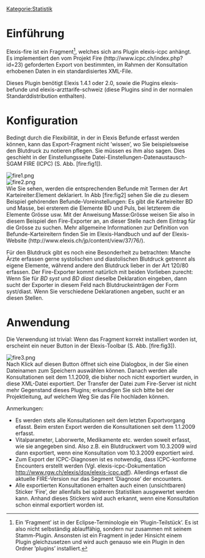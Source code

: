[[Kategorie:Statistik]]
= Einführung =

Elexis-fire ist ein Fragment<ref>Ein ’Fragment’ ist in der Eclipse-Terminologie ein ’Plugin-Teilstück’. Es ist also nicht selbständig ablauffähig, sondern nur zusammen mit seinem Stamm-Plugin. Ansonsten ist ein Fragment in jeder Hinsicht einem Plugin gleichzusetzen und wird auch genauso wie ein Plugin in den Ordner ’plugins’ installiert.
</ref>, welches sich ans Plugin elexis-icpc anhängt. Es implementiert den vom Projekt Fire (http://www.icpc.ch/index.php?id=23) geforderten Export von bestimmten, im Rahmen der Konsultation erhobenen Daten in ein standardisiertes XML-File.

Dieses Plugin benötigt Elexis 1.4.1 oder 2.0, sowie die Plugins elexis-befunde und elexis-arzttarife-schweiz (diese Plugins sind in der normalen Standarddistribution enthalten).

= Konfiguration =

Bedingt durch die Flexibilität, in der in Elexis Befunde erfasst werden können, kann das Export-Fragment nicht ’wissen’, wo Sie beispielsweise den Blutdruck zu notieren pflegen. Sie müssen es ihm also sagen. Dies geschieht in der Einstellungsseite Datei-Einstellungen-Datenaustausch-SGAM FIRE (ICPC) (S. Abb. [fire:fig1]).

[[Image:fire1.png]]<br />

[[Image:fire2.png]]<br />

Wie Sie sehen, werden die entsprechenden Befunde mit Termen der Art Karteireiter:Element deklariert. In Abb [fire:fig2] sehen Sie die zu diesem Beispiel gehörenden Befunde-Voreinstellungen: Es gibt die Karteireiter BD und Masse, bei ersterem die Elemente BD und Puls, bei letzterem die Elemente Grösse usw. Mit der Anweisung Masse:Grösse weisen Sie also in diesem Beispiel den Fire-Exporter an, an dieser Stelle nach dem Eintrag für die Grösse zu suchen. Mehr allgemeine Informationen zur Definition von Befunde-Karteireitern finden Sie im Elexis-Handbuch und auf der Elexis-Website (http://www.elexis.ch/jp/content/view/37/76/).

Für den Blutdruck gibt es noch eine Besonderheit zu betrachten: Manche Ärzte erfassen gerne systolischen und diastolischen Blutdruck getrennt als eigene Elemente, während andere den Blutdruck lieber in der Art 120/80 erfassen. Der Fire-Exporter kommt natürlich mit beiden Vorlieben zurecht: Wenn Sie für ''BD syst'' und ''BD diast'' dieselbe Deklaration eingeben, dann sucht der Exporter in diesem Feld nach Blutdruckeinträgen der Form syst/diast. Wenn Sie verschiedene Deklarationen angeben, sucht er an diesen Stellen.

= Anwendung =

Die Verwendung ist trivial: Wenn das Fragment korrekt installiert worden ist, erscheint ein neuer Button in der Elexis-Toolbar (S. Abb. [fire:fig3]).

[[Image:fire3.png]]<br />

Nach Klick auf diesen Button öffnet sich eine Dialogbox, in der Sie einen Dateinamen zum Speichern auswählen können. Danach werden alle Konsultationen seit dem 1.1.2009, die bisher noch nicht exportiert wurden, in diese XML-Datei exportiert. Der Transfer der Datei zum Fire-Server ist nicht mehr Gegenstand dieses Plugins; erkundigen Sie sich bitte bei der Projektleitung, auf welchem Weg Sie das File hochladen können.

Anmerkungen:

* Es werden stets alle Konsultationen seit dem letzten Exportvorgang efasst. Beim ersten Export werden die Konsultationen seit dem 1.1.2009 erfasst.
* Vitalparameter, Laborwerte, Medikamente etc. werden soweit erfasst, wie sie angegeben sind. Also z.B. ein Blutdruckwert vom 10.3.2009 wird dann exportiert, wenn eine Konsultation vom 10.3.2009 exportiert wird.
* Zum Export der ICPC-Diagnosen ist es notwendig, dass ICPC-konforme Encounters erstellt werden (Vgl. elexis-icpc-Dokumentation http://www.rgw.ch/elexis/dox/elexis-icpc.pdf). Allerdings erfasst die aktuelle FIRE-Version nur das Segment ’Diagnose’ der encounters.
* Alle exportierten Konsultationen erhalten auch einen (unsichtbaren) Sticker ’Fire’, der allenfalls bei späteren Statistiken ausgewertet werden kann. Anhand dieses Stickers wird auch erkannt, wenn eine Konsultation schon einmal exportiert worden ist.
